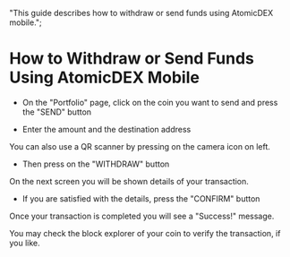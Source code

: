   "This guide describes how to withdraw or send funds using AtomicDEX mobile.";


# How to Withdraw or Send Funds Using AtomicDEX Mobile

- On the "Portfolio" page, click on the coin you want to send and press the "SEND" button

<OptimizedImage
  title=" How to Withdraw or Send Funds Using AtomicDEX Mobile"
  src={howToWithdraw1}
  classNaming="w-full"
  alt=" How to Withdraw or Send Funds Using AtomicDEX Mobile"
/>

- Enter the amount and the destination address

You can also use a QR scanner by pressing on the camera icon on left.

- Then press on the "WITHDRAW" button

<OptimizedImage
  title=" How to Withdraw or Send Funds Using AtomicDEX Mobile"
  src={howToWithdraw2}
  classNaming="w-full"
  alt=" How to Withdraw or Send Funds Using AtomicDEX Mobile"
/>

On the next screen you will be shown details of your transaction.

- If you are satisfied with the details, press the "CONFIRM" button

<OptimizedImage
  title=" How to Withdraw or Send Funds Using AtomicDEX Mobile"
  src={howToWithdraw3}
  classNaming="w-full"
  alt=" How to Withdraw or Send Funds Using AtomicDEX Mobile"
/>

Once your transaction is completed you will see a "Success!" message.

You may check the block explorer of your coin to verify the transaction, if you like.

<OptimizedImage
  title=" How to Withdraw or Send Funds Using AtomicDEX Mobile"
  src={howToWithdraw4}
  classNaming="w-full"
  alt=" How to Withdraw or Send Funds Using AtomicDEX Mobile"
/>
